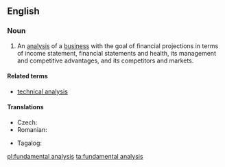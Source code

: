 ==English==
{{wikipedia}}

===Noun===
{{en-noun|-}}

# {{label|en|finance}} An [[analysis]] of a [[business]] with the goal of financial projections in terms of income statement, financial statements and health, its management and competitive advantages, and its competitors and markets.

====Related terms====
* [[technical analysis]]

====Translations====
{{trans-top|analysis}}
* Czech: {{t|cs|fundamentální analýza|f}}
* Romanian: {{t|ro|analiză fundamentală}}
{{trans-mid}}
* Tagalog: {{t|tl|batayang suri}}
{{trans-bottom}}

[[pl:fundamental analysis]]
[[ta:fundamental analysis]]